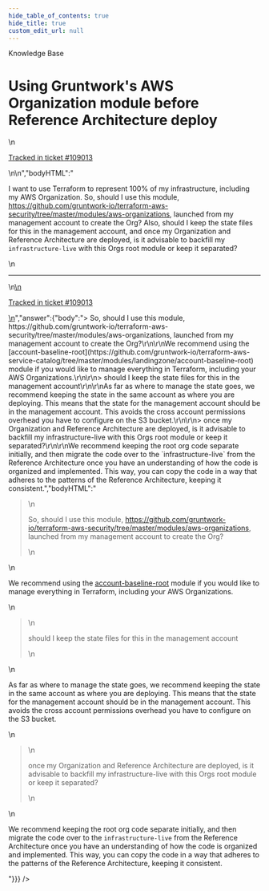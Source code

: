 ```yaml
---
hide_table_of_contents: true
hide_title: true
custom_edit_url: null
---
```



<CenterLayout>
<span className="searchCategory">Knowledge Base</span>
<h1>Using Gruntwork&apos;s AWS Organization module before Reference Architecture deploy</h1>
<GitHub discussion={{"id":"D_kwDOF8slf84AQIls","number":511,"author":{"login":"iangrunt"},"title":"Using Gruntwork's AWS Organization module before Reference Architecture deploy","body":"\nI want to use Terraform to represent 100% of my infrastructure, including my AWS Organization. So, should I use this module, https://github.com/gruntwork-io/terraform-aws-security/tree/master/modules/aws-organizations, launched from my management account to create the Org? Also, should I keep the state files for this in the management account, and once my Organization and Reference Architecture are deployed, is it advisable to backfill my `infrastructure-live` with this Orgs root module or keep it separated? \n\n---\n\n<ins datetime=\"2022-07-19T19:00:38Z\">\n  <p><a href=\"https://support.gruntwork.io/hc/requests/109013\">Tracked in ticket #109013</a></p>\n</ins>\n","bodyHTML":"<p dir=\"auto\">I want to use Terraform to represent 100% of my infrastructure, including my AWS Organization. So, should I use this module, <a href=\"https://github.com/gruntwork-io/terraform-aws-security/tree/master/modules/aws-organizations\">https://github.com/gruntwork-io/terraform-aws-security/tree/master/modules/aws-organizations</a>, launched from my management account to create the Org? Also, should I keep the state files for this in the management account, and once my Organization and Reference Architecture are deployed, is it advisable to backfill my <code class=\"notranslate\">infrastructure-live</code> with this Orgs root module or keep it separated?</p>\n<hr>\n<ins datetime=\"2022-07-19T19:00:38Z\">\n  <p dir=\"auto\"><a href=\"https://support.gruntwork.io/hc/requests/109013\" rel=\"nofollow\">Tracked in ticket #109013</a></p>\n</ins>","answer":{"body":"> So, should I use this module, https://github.com/gruntwork-io/terraform-aws-security/tree/master/modules/aws-organizations, launched from my management account to create the Org?\r\n\r\nWe recommend using the [account-baseline-root](https://github.com/gruntwork-io/terraform-aws-service-catalog/tree/master/modules/landingzone/account-baseline-root) module if you would like to manage everything in Terraform, including your AWS Organizations.\r\n\r\n> should I keep the state files for this in the management account\r\n\r\nAs far as where to manage the state goes, we recommend keeping the state in the same account as where you are deploying. This means that the state for the management account should be in the management account. This avoids the cross account permissions overhead you have to configure on the S3 bucket.\r\n\r\n> once my Organization and Reference Architecture are deployed, is it advisable to backfill my infrastructure-live with this Orgs root module or keep it separated?\r\n\r\nWe recommend keeping the root org code separate initially, and then migrate the code over to the `infrastructure-live` from the Reference Architecture once you have an understanding of how the code is organized and implemented. This way, you can copy the code in a way that adheres to the patterns of the Reference Architecture, keeping it consistent.","bodyHTML":"<blockquote>\n<p dir=\"auto\">So, should I use this module, <a href=\"https://github.com/gruntwork-io/terraform-aws-security/tree/master/modules/aws-organizations\">https://github.com/gruntwork-io/terraform-aws-security/tree/master/modules/aws-organizations</a>, launched from my management account to create the Org?</p>\n</blockquote>\n<p dir=\"auto\">We recommend using the <a href=\"https://github.com/gruntwork-io/terraform-aws-service-catalog/tree/master/modules/landingzone/account-baseline-root\">account-baseline-root</a> module if you would like to manage everything in Terraform, including your AWS Organizations.</p>\n<blockquote>\n<p dir=\"auto\">should I keep the state files for this in the management account</p>\n</blockquote>\n<p dir=\"auto\">As far as where to manage the state goes, we recommend keeping the state in the same account as where you are deploying. This means that the state for the management account should be in the management account. This avoids the cross account permissions overhead you have to configure on the S3 bucket.</p>\n<blockquote>\n<p dir=\"auto\">once my Organization and Reference Architecture are deployed, is it advisable to backfill my infrastructure-live with this Orgs root module or keep it separated?</p>\n</blockquote>\n<p dir=\"auto\">We recommend keeping the root org code separate initially, and then migrate the code over to the <code class=\"notranslate\">infrastructure-live</code> from the Reference Architecture once you have an understanding of how the code is organized and implemented. This way, you can copy the code in a way that adheres to the patterns of the Reference Architecture, keeping it consistent.</p>"}}} />

</CenterLayout>
  

<!-- ##DOCS-SOURCER-START
{
  "sourcePlugin": "github-discussions",
  "hash": "fc2bf598725a412318e50c308b592dbc"
}
##DOCS-SOURCER-END -->
